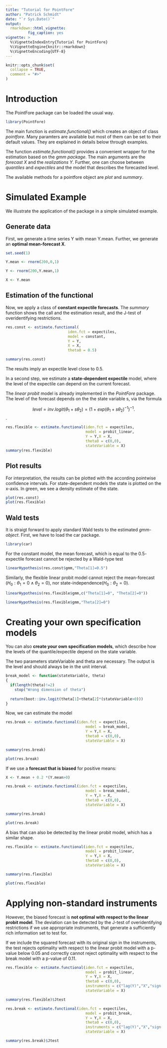 ```yaml
---
title: "Tutorial for PointFore"
author: "Patrick Schmidt"
date: "`r Sys.Date()`"
output: 
  rmarkdown::html_vignette:
          fig_caption: yes
vignette: >
  %\VignetteIndexEntry{Tutorial for PointFore}
  %\VignetteEngine{knitr::rmarkdown}
  %\VignetteEncoding{UTF-8}
---
```


```r
knitr::opts_chunk$set(
  collapse = TRUE,
  comment = "#>"
)
```


# Introduction

The PointFore package can be loaded the usual way.

```r
library(PointFore)
```

The main function is *estimate.functional()* which creates an object of class *pointfore*. Many paramters are available but most of them can be set to their default values. They are explained in details below through examples.

The function *estimate.functional()* provides a convenient wrapper for the estimation based on the *gmm package*. The main arguments are the *forecast X* and the *realizations Y*. Further, one can choose between *quantiles* and *expectiles* and the model that describes the forecasted level.

The available methods for a pointfore object are *plot* and *summary*.


# Simulated Example

We illustrate the application of the package in a simple simulated example.

## Generate data

First, we generate a time series Y with mean Y.mean. Further, we generate an **optimal mean-forecast X**.

```r
set.seed(1)

Y.mean <- rnorm(200,0,1)

Y <- rnorm(200,Y.mean,1)

X <- Y.mean
```

## Estimation of the functional

Now, we apply a class of **constant expectile forecasts**. The *summary* function shows the call and the estimation result, and the J-test of overidentifying restrictions.

```r
res.const <- estimate.functional(
                            iden.fct = expectiles,
                            model = constant,
                            Y = Y,
                            X = X,
                            theta0 = 0.5)

summary(res.const)
```

The results imply an expectile level close to 0.5. 



In a second step, we estimate a **state-dependent expectile** model, where the level of the expectile can depend on the current forecast.

The *linear probit* model is already implemented in the *PointFore* package. The level of the forecast depends on the the state variable s, via the formula

$$ level = inv.logit(\theta_1 + s \theta_2)= (1+exp(\theta_1 + s \theta_2)^{-1})^{-1}. $$.

```r
res.flexible <- estimate.functional(iden.fct = expectiles,
                                    model = probit_linear,
                                    Y = Y,X = X,
                                    theta0 = c(0,0),
                                    stateVariable = X)
summary(res.flexible)
```


## Plot results

For interpretation, the results can be plotted with the according pointwise confidence intervals. For state-dependent models the state is plotted on the x-axis. In green, we see a density estimate of the state.

```r
plot(res.const)
plot(res.flexible)
```


## Wald tests

It is straigt forward to apply standard Wald tests to the estimated *gmm-object*. First, we have to load the car package.

```r
library(car)
```

For the constant model, the mean forecast, which is equal to the $0.5$-expectile forecast cannot be rejected by a Wald-type test

```r
linearHypothesis(res.const$gmm,"Theta[1]=0.5")
```


Similarly, the flexible linear probit model cannot reject the mean-forecast ($H_0: \theta_1=0 \wedge \theta_2 =0$), nor state-independence($H_0: \theta_2 =0$).

```r
linearHypothesis(res.flexible$gmm,c("Theta[1]=0", "Theta[2]=0"))

linearHypothesis(res.flexible$gmm,"Theta[2]=0")
```




# Creating your own specification models

You can also **create your own specification models**, which describe how the levels of the quantile/expectile depend on the state variable.

The two parameters stateVariable and theta are necessary. The output is the level and should always be in the unit interval.

```r
break_model <- function(stateVariable, theta)
{
  if(length(theta)!=2)
    stop("Wrong dimension of theta")
  
  return(boot::inv.logit(theta[1]+theta[2]*(stateVariable>0)))
}
```

Now, we can estimate the model

```r
res.break <- estimate.functional(iden.fct = expectiles,
                                    model = break_model,
                                    Y = Y,X = X,
                                    theta0 = c(0,0),
                                    stateVariable = X)

summary(res.break)

plot(res.break)
```


If we use a **forecast that is biased** for positive means:

```r
X <- Y.mean + 0.2 *(Y.mean>0)

res.break <- estimate.functional(iden.fct = expectiles,
                                    model = break_model,
                                    Y = Y,X = X,
                                    theta0 = c(0,0),
                                    stateVariable = X)

summary(res.break)

plot(res.break)
```

A bias that can also be detected by the linear probit model, which has a similar shape.

```r
res.flexible <- estimate.functional(iden.fct = expectiles,
                                    model = probit_linear,
                                    Y = Y,X = X,
                                    theta0 = c(0,0),
                                    stateVariable = X)

summary(res.flexible)

plot(res.flexible)
```


# Applying non-standard instruments

However, the biased forecast is **not optimal with respect to the linear probit model**. The deviation can be detected by the J-test of overidentifying restrictions if we use appropriate instruments, that generate a sufficiently rich information set to test for.

If we include the squared forecast with its original sign in the instruments, the test rejects optimality with respect to the linear probit model with a p-value below 0.05 and correctly cannot reject optimality with respect to the break model with a p-value of 0.11.


```r
res.flexible <- estimate.functional(iden.fct = expectiles,
                                    model = probit_linear,
                                    Y = Y,X = X,
                                    theta0 = c(0,0),
                                    instruments = c("lag(Y)","X","sign(X)*X^2"),
                                    stateVariable = X)

summary(res.flexible)$Jtest

res.break <- estimate.functional(iden.fct = expectiles,
                                    model = probit_break,
                                    Y = Y,X = X,
                                    theta0 = c(0,0),
                                    instruments = c("lag(Y)","X","sign(X)*X^2"),
                                    stateVariable = X)

summary(res.break)$Jtest
```
